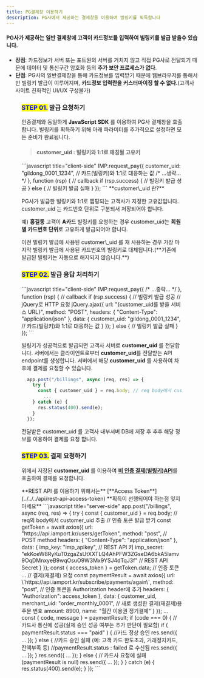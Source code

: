 ```yaml
---
title: PG결제창 이용하기
description: PG사에서 제공하는 결제창을 이용하여 빌링키를 획득합니다
---
```



#### PG사가 제공하는 일반 결제창에 고객이 카드정보를 입력하여 빌링키를 발급 받을수 있습니다.

- **장점**: 카드정보가 서버 또는 포트원의 서버를 거치지 않고 직접 PG사로 전달되기 때문에 데이터 및 통신구간 암호화 등의 **추가 보안 프로세스가 없다**.
- **단점**: PG사의 일반결제창을 통해 카드정보를 입력받기 때문에 웹브라우저를 통해서만 빌링키 발급이 이루어지며, **카드정보 입력란을 커스터마이징 할 수 없다.**(고객사 사이트 친화적인 UI/UX 구성불가)

<Figure
  src="/gitbook-assets/ko/image (269).png"
  caption="PG사 카드정보 획득 결제창 예제"
/>

### <mark style="color:blue;">**STEP 01.**</mark> 발급 요청하기

인증결제와 동일하게 **JavaScript SDK** 를 이용하여 PG사 결제창을 호출합니다. 빌링키를 획득하기 위해 아래 파라미터를 추가적으로 설정하면 모든 준비가 완료됩니다.

> #### customer_uid : 빌링키와 1:1로 매칭될 고유키

<Tabs>
<Tab title="JavaScript">
```javascript title="client-side"
  IMP.request_pay({ 
    customer_uid: "gildong_0001_1234", // 카드(빌링키)와 1:1로 대응하는 값
    /* ...생략... */
  }, function (rsp) { // callback
    if (rsp.success) {
      // 빌링키 발급 성공
    } else {
      // 빌링키 발급 실패
    }
  });
```

<Hint style="info">
**customer\_uid 란?**

PG사가 발급한 빌링키와 1:1로 맵핑되는 고객사가 지정한 고유값입니다. customer_uid 는 카드번호 단위로 구분되서 저장되어야 합니다.

예) **홍길동** 고객이 **A카드** 빌링키를 요청하는 경우 customer_uid는 **회원 별 카드번호 단위**로 고유하게 발급되어야 합니다.

</Hint>

<Hint style="danger">
이전 빌링키 발급에 사용된 customer\_uid 를 재 사용하는 경우 가장 마지막 빌링키 발급에 사용된 카드번호의 빌링키로 대체됩니다.(**기존에 발급된 빌링키는 자동으로 해지되지 않습니다.**)
</Hint>

</Tab>
</Tabs>

### <mark style="color:blue;">**STEP 02.**</mark> 발급 응답 처리하기

<Tabs>
<Tab title="JavaScript">
```javascript title="client-side"
  IMP.request_pay({ 
    /* ...중략... */
  }, function (rsp) { // callback
    if (rsp.success) {
      // 빌링키 발급 성공
      // jQuery로 HTTP 요청
      jQuery.ajax({
        url: "{customer_uid를 받을 서비스 URL}", 
        method: "POST",
        headers: { "Content-Type": "application/json" },
        data: {
          customer_uid: "gildong_0001_1234", // 카드(빌링키)와 1:1로 대응하는 값
        }
      });
    } else {
      // 빌링키 발급 실패
    }
  });
```

빌링키가 성공적으로 발급되면 고객사 서버로 **customer_uid** 를 전달합니다. 서버에서는 클라이언트로부터 **customer_uid**를 전달받는 API endpoint를 생성합니다. 서버에서 해당 **customer_uid** 를 사용하여 차후에 결제를 요청할 수 있습니다.

```javascript title="server-side"
  app.post("/billings", async (req, res) => {
    try {
      const { customer_uid } = req.body; // req body에서 customer_uid 추출
        ...
    } catch (e) {
      res.status(400).send(e);
    }
  });
```

전달받은 customer_uid 를 고객사 내부서버 DB에 저장 후 추후 해당 정보를 이용하여 결제를 요청 합니다.

</Tab>
</Tabs>

### <mark style="color:blue;">**STEP 03.**</mark> 결제 요청하기

위에서 저장된 **customer_uid** 를 이용하여 [**비 인증 결제(빌링키)API**](../../../api/api-4/api)를 호출하여 결제를 요청합니다.

<Hint style="success">
**REST API 를 이용하기 위해서는** [**Access Token**](../../../api/rest-api-access-token) **획득이 선행되어야 하는점 잊지 마세요**

</Hint>

<Tabs>
<Tab title="Node.js">
```javascript title="server-side"
app.post("/billings", async (req, res) => {
    try {
      const { customer_uid } = req.body; // req의 body에서 customer_uid 추출
      // 인증 토큰 발급 받기
      const getToken = await axios({
        url: "https://api.iamport.kr/users/getToken",
        method: "post", // POST method
        headers: { "Content-Type": "application/json" }, 
        data: {
          imp_key: "imp_apikey", // REST API 키
          imp_secret: "ekKoeW8RyKuT0zgaZsUtXXTLQ4AhPFW3ZGseDA6bkA5lamv9OqDMnxyeB9wqOsuO9W3Mx9YSJ4dTqJ3f" // REST API Secret
        }
      });
      const { access_token } = getToken.data; // 인증 토큰
      ...
      // 결제(재결제) 요청
      const paymentResult = await axios({
        url: \`https://api.iamport.kr/subscribe/payments/again\`,
        method: "post",
        // 인증 토큰을 Authorization header에 추가
        headers: { "Authorization": access_token }, 
        data: {
          customer_uid,
          merchant_uid: "order_monthly_0001", // 새로 생성한 결제(재결제)용 주문 번호
          amount: 8900,
          name: "월간 이용권 정기결제"
        }
      });
      ...
      const { code, message } = paymentResult;
      if (code === 0) { // 카드사 통신에 성공(실제 승인 성공 여부는 추가 판단이 필요함)
        if ( paymentResult.status === "paid" ) { //카드 정상 승인
          res.send({ ... });
        } else { //카드 승인 실패 (예: 고객 카드 한도초과, 거래정지카드, 잔액부족 등)
          //paymentResult.status : failed 로 수신됨
          res.send({ ... });
        }
        res.send({ ... });
      } else { // 카드사 요청에 실패 (paymentResult is null)
        res.send({ ... });
      }
    } catch (e) {
      res.status(400).send(e);
    }
  });
```

</Tab>
</Tabs>
